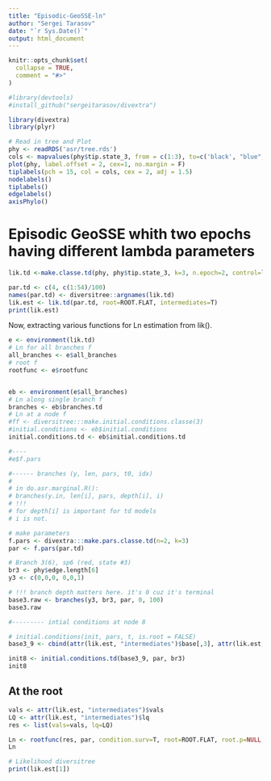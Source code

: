 ```yaml
---
title: "Episodic-GeoSSE-ln"
author: "Sergei Tarasov"
date: "`r Sys.Date()`"
output: html_document
---
```


```r
knitr::opts_chunk$set(
  collapse = TRUE,
  comment = "#>"
)
```

```r
#library(devtools)
#install_github("sergeitarasov/divextra")
```


```r
library(divextra)
library(plyr)
```


```r

# Read in tree and Plot
phy <- readRDS('asr/tree.rds')
cols <- mapvalues(phy$tip.state_3, from = c(1:3), to=c('black', "blue","red" ))
plot(phy, label.offset = 2, cex=1, no.margin = F)
tiplabels(pch = 15, col = cols, cex = 2, adj = 1.5)
nodelabels()
tiplabels()
edgelabels()
axisPhylo()

```



# Episodic GeoSSE whith two epochs having different lambda parameters


```r
lik.td <-make.classe.td(phy, phy$tip.state_3, k=3, n.epoch=2, control=list(backend = "gslode"), strict=T)

par.td <- c(4, c(1:54)/100)
names(par.td) <- diversitree::argnames(lik.td)
lik.est <- lik.td(par.td, root=ROOT.FLAT, intermediates=T)
print(lik.est)

```

Now, extracting various functions for Ln estimation from lik().

```r
e <- environment(lik.td)
# Ln for all branches f
all_branches <- e$all_branches
# root f
rootfunc <- e$rootfunc


eb <- environment(e$all_branches)
# Ln along single branch f
branches <- eb$branches.td
# Ln at a node f
#ff <- diversitree:::make.initial.conditions.classe(3)
#initial.conditions <- eb$initial.conditions
initial.conditions.td <- eb$initial.conditions.td

#----
#e$f.pars
```


```r
#------ branches (y, len, pars, t0, idx) 
#
# in do.asr.marginal.R():
# branches(y.in, len[i], pars, depth[i], i)
# !!!
# for depth[i] is important for td models
# i is not.

# make parameters
f.pars <- divextra:::make.pars.classe.td(n=2, k=3)
par <- f.pars(par.td)

# Branch 3(6), sp6 (red, state #3)
br3 <- phy$edge.length[6]
y3 <- c(0,0,0, 0,0,1)

# !!! branch depth matters here. it's 0 cuz it's terminal
base3.raw <- branches(y3, br3, par, 0, 100)
base3.raw

#--------- intial conditions at node 8

# initial.conditions(init, pars, t, is.root = FALSE) 
base3_9 <- cbind(attr(lik.est, "intermediates")$base[,3], attr(lik.est, "intermediates")$base[,9])

init8 <- initial.conditions.td(base3_9, par, br3)
init8
```

## At the root

```r

vals <- attr(lik.est, "intermediates")$vals
LQ <- attr(lik.est, "intermediates")$lq
res <- list(vals=vals, lq=LQ)

Ln <- rootfunc(res, par, condition.surv=T, root=ROOT.FLAT, root.p=NULL, intermediates=F)
Ln

# Likelihood diversitree
print(lik.est[1])

```



